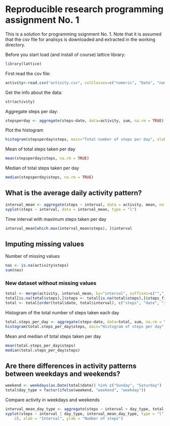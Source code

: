 Reproducible research programming assignment No. 1
========================================================

This is a solution for programming ssignment No. 1. Note that it is assumed that
the csv file for analisys is downloaded and extracted in the working directory.

Before you start load (and install of course) lattice library:

```r
library(lattice)
```

First read the csv file:

```r
activity<-read.csv("activity.csv", colClasses=c("numeric", "Date", "numeric"))
```

Get the info about the data:
```r
str(activity)
```

Aggregate steps per day:
```r
stepsperday <- aggregate(steps~date, data=activity, sum, na.rm = TRUE)
```

Plot the histogram
```r
histogram(stepsperday$steps, main="Total number of steps per day", xlab="Steps a day", ylab="Frequency")
```

Mean of total steps taken per day
```r
mean(stepsperday$steps, na.rm = TRUE)
```

Median of total steps taken per day
```r
median(stepsperday$steps, na.rm = TRUE)
```


## What is the average daily activity pattern?

```r
interval_mean <- aggregate(steps ~ interval, data = activity, mean, na.rm = TRUE)
xyplot(steps ~ interval, data = interval_mean, type = "l")
```

Time interval with maximum steps taken per day
```r
interval_mean[which.max(interval_mean$steps), ]$interval
```


## Imputing missing values

Number of missing values
```r
nas <- is.na(activity$steps)
sum(nas)
```

### New dataset without missing values
```r
total <- merge(activity, interval_mean, by="interval", suffixes=c("","_fill"))
total[is.na(total$steps),]$steps <- total[is.na(total$steps),]$steps_fill
total <- total[order(total$date, total$interval), c("steps", "date", "interval")]
```

Histogram of the total number of steps taken each day
```r
total.steps_per_day <- aggregate(steps~date, data=total, sum, na.rm = TRUE)
histogram(total.steps_per_day$steps, main="Histogram of steps per day", xlab="Steps a day", ylab="Frequency")
```

Mean and median of total steps taken per day
```r
mean(total.steps_per_day$steps)
median(total.steps_per_day$steps)
```



## Are there differences in activity patterns between weekdays and weekends?
```r
weekend <- weekdays(as.Date(total$date)) %in% c("Sunday", "Saturday")
total$day_type = factor(ifelse(weekend, "weekend", "weekday"))
```

Compare activity in weekdays and weekends 
```r
interval_mean_day_type <- aggregate(steps ~ interval + day_type, total, mean)
xyplot(steps ~ interval | day_type, interval_mean_day_type, type = "l", layout = c(1, 
    2), xlab = "Interval", ylab = "Number of steps")
```
